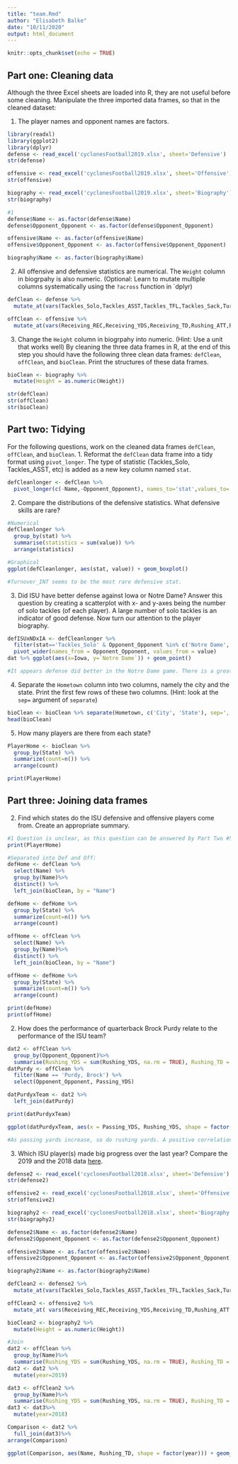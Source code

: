 ---
title: "team.Rmd"
author: "Elisabeth Balke"
date: "10/11/2020"
output: html_document
---

```{r setup, include=FALSE}
knitr::opts_chunk$set(echo = TRUE)
```

## Part one: Cleaning data
Although the three Excel sheets are loaded into R, they are not useful before some cleaning. Manipulate the three imported data frames, so that in the cleaned dataset: 

1. The player names and opponent names are factors.
```{r}
library(readxl)
library(ggplot2)
library(dplyr)
defense <- read_excel('cyclonesFootball2019.xlsx', sheet='Defensive')
str(defense)

offensive <- read_excel('cyclonesFootball2019.xlsx', sheet='Offensive')
str(offensive)

biography <- read_excel('cyclonesFootball2019.xlsx', sheet='Biography')
str(biography)

#1
defense$Name <- as.factor(defense$Name)
defense$Opponent_Opponent <- as.factor(defense$Opponent_Opponent)

offensive$Name <- as.factor(offensive$Name)
offensive$Opponent_Opponent <- as.factor(offensive$Opponent_Opponent)

biography$Name <- as.factor(biography$Name)
```
2. All offensive and defensive statistics are numerical. The `Weight` column in biogrpahy is also numeric. (Optional: Learn to mutate multiple columns systematically using the `?across` function in `dplyr)
```{r}
defClean <- defense %>%
  mutate_at(vars(Tackles_Solo,Tackles_ASST,Tackles_TFL,Tackles_Sack,Turnover_FF,Turnover_FR,Turnover_INT,Pass_QBH,Pass_PB), funs(as.numeric))

offClean <- offensive %>%
  mutate_at(vars(Receiving_REC,Receiving_YDS,Receiving_TD,Rushing_ATT,Rushing_YDS,Rushing_TD,'Passing_CMP-ATT',Passing_YDS,Passing_TD,Passing_INT), funs(as.numeric))


```
3. Change the `Height` column in biogrpahy into numeric. (Hint: Use a unit that works well)
By cleaning the three data frames in R, at the end of this step you should have the following three clean data frames: `defClean`, `offClean`, and `bioClean`. Print the structures of these data frames.
```{r}
bioClean <- biography %>%
  mutate(Height = as.numeric(Height))

str(defClean)
str(offClean)
str(bioClean)
```
## Part two: Tidying
For the following questions, work on the cleaned data frames `defClean`, `offClean`, and `bioClean`.
1. Reformat the `defClean` data frame into a tidy format using `pivot_longer`. The type of statistic (Tackles_Solo, Tackles_ASST, etc) is added as a new key column named `stat`. 
```{r}
defCleanlonger <- defClean %>%
  pivot_longer(c(-Name,-Opponent_Opponent), names_to='stat',values_to='value')
```
2. Compare the distributions of the defensive statistics. What defensive skills are rare?
```{r}
#Numerical
defCleanlonger %>%
  group_by(stat) %>%
  summarise(statistics = sum(value)) %>%
  arrange(statistics)

#Graphical
ggplot(defCleanlonger, aes(stat, value)) + geom_boxplot()

#Turnover_INT seems to be the most rare defensive stat.

```
3. Did ISU have better defense against Iowa or Notre Dame? Answer this question by creating a scatterplot with x- and y-axes being the number of solo tackles (of each player). A large number of solo tackles is an indicator of good defense. 
  Now turn our attention to the player biography.
```{r}
defISUxNDxIA <- defCleanlonger %>% 
  filter(stat=='Tackles_Solo' & Opponent_Opponent %in% c('Notre Dame', 'Iowa')) %>%
  pivot_wider(names_from = Opponent_Opponent, values_from = value)
dat %>% ggplot(aes(x=Iowa, y=`Notre Dame`)) + geom_point()

#It appears defense did better in the Notre Dame game. There is a greater frequency of these tackles at higher numbers here. 

```
4. Separate the `Hometown` column into two columns, namely the city and the state. Print the first few rows of these two columns. (Hint: look at the `sep=` argument of `separate`)
```{r}
bioClean <- bioClean %>% separate(Hometown, c('City', 'State'), sep=', ')
head(bioClean)
```
5. How many players are there from each state?
```{r}
PlayerHome <- bioClean %>%
  group_by(State) %>%
  summarize(count=n()) %>%
  arrange(count)

print(PlayerHome)
```

## Part three: Joining data frames

2. Find which states do the ISU defensive and offensive players come from. Create an appropriate summary.
```{r}
#1 Question is unclear, as this question can be answered by Part Two #5. 
print(PlayerHome)

#Separated into Def and Off:
defHome <- defClean %>%
  select(Name) %>%
  group_by(Name)%>%
  distinct() %>%
  left_join(bioClean, by = "Name")

defHome <- defHome %>%
  group_by(State) %>%
  summarize(count=n()) %>%
  arrange(count)

offHome <- offClean %>%
  select(Name) %>%
  group_by(Name)%>%
  distinct() %>%
  left_join(bioClean, by = "Name")

offHome <- defHome %>%
  group_by(State) %>%
  summarize(count=n()) %>%
  arrange(count)

print(defHome)
print(offHome)
```
2. How does the performance of quarterback Brock Purdy relate to the performance of the ISU team?
```{r}
dat2 <- offClean %>%
  group_by(Opponent_Opponent)%>%
  summarise(Rushing_YDS = sum(Rushing_YDS, na.rm = TRUE), Rushing_TD = sum(Rushing_TD, na.rm = TRUE))
datPurdy <- offClean %>%
  filter(Name == 'Purdy, Brock') %>%
  select(Opponent_Opponent, Passing_YDS)

datPurdyxTeam <- dat2 %>%
  left_join(datPurdy)

print(datPurdyxTeam)

ggplot(datPurdyxTeam, aes(x = Passing_YDS, Rushing_YDS, shape = factor(Rushing_TD))) + geom_point(na.rm=TRUE)

#As passing yards increase, so do rushing yards. A positive correlation between Purdy's performance (passing) and the teams' (rushing).
```

3. Which ISU player(s) made big progress over the last year? Compare the 2019 and the 2018 data [here](../slides/cyclonesFootball2018.xlsx). 
```{r}
defense2 <- read_excel('cyclonesFootball2018.xlsx', sheet='Defensive')
str(defense2)

offensive2 <- read_excel('cyclonesFootball2018.xlsx', sheet='Offensive')
str(offensive2)

biography2 <- read_excel('cyclonesFootball2018.xlsx', sheet='Biography')
str(biography2)

defense2$Name <- as.factor(defense2$Name)
defense2$Opponent_Opponent <- as.factor(defense2$Opponent_Opponent)

offensive2$Name <- as.factor(offensive2$Name)
offensive2$Opponent_Opponent <- as.factor(offensive2$Opponent_Opponent)

biography2$Name <- as.factor(biography2$Name)

defClean2 <- defense2 %>%
  mutate_at(vars(Tackles_Solo,Tackles_ASST,Tackles_TFL,Tackles_Sack,Turnover_FF,Turnover_FR,Turnover_INT,Pass_QBH,Pass_PB), funs(as.numeric))

offClean2 <- offensive2 %>%
  mutate_at( vars(Receiving_REC,Receiving_YDS,Receiving_TD,Rushing_ATT,Rushing_YDS,Rushing_TD,'Passing_CMP-ATT',Passing_YDS,Passing_TD,Passing_INT), funs(as.numeric))

bioClean2 <- biography2 %>%
  mutate(Height = as.numeric(Height))

#Join
dat2 <- offClean %>%
  group_by(Name)%>%
  summarise(Rushing_YDS = sum(Rushing_YDS, na.rm = TRUE), Rushing_TD = sum(Rushing_TD, na.rm = TRUE))
dat2 <- dat2 %>%
  mutate(year=2019)

dat3 <- offClean2 %>%
  group_by(Name)%>%
  summarise(Rushing_YDS = sum(Rushing_YDS, na.rm = TRUE), Rushing_TD = sum(Rushing_TD, na.rm = TRUE))
dat3 <- dat3%>%
  mutate(year=2018)

Comparison <- dat2 %>%
  full_join(dat3)%>%
arrange(Comparison)

ggplot(Comparison, aes(Name, Rushing_TD, shape = factor(year))) + geom_point()

```

